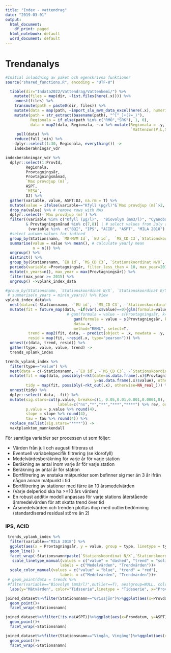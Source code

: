 ```yaml
---
title: "Index - vattendrag"
date: "2019-03-01"
output:
  html_document:
    df_print: paged
  html_notebook: default
  word_document: default
---
```




# Trendanalys

```r
#Initial inladdning av paket och egenskrivna funktioner
source("shared_functions.R", encoding = "UTF-8")
```


```r
  tibble(dir="Indata2022/Vattendrag/Vattenkemi/") %>%
    mutate(files = map(dir, ~list.files(here(.x)))) %>%
    unnest(files) %>%
    transmute(path = paste0(dir, files)) %>%
    mutate(data = map(path, ~import_slu_mvm_data_excel(here(.x), numeric_var = 31, sheet = 5))) %>%
    mutate(path = str_extract(basename(path), "^[^_]+(?=_)"),
           Regionala = if_else(path %in% c("RMÖ","SRK"), 1, 0),
           data = map2(data, Regionala, ~.x %>% mutate(Regionala = .y,
                                                       `Vattenzon(P,L,SP)`=`Vattenzon(P,L,SP)`%>%as.character()))) %>%
     pull(data) %>%
    reduce(full_join) %>%
    dplyr::select(1:30, Regionala, everything()) ->
    indexberakningar_vdr
```


```r
indexberakningar_vdr %>% 
  dplyr::select(1:ProvId, 
         Regionala, 
         Provtagningsår, 
         Provtagningsmånad,
         `Max provdjup (m)`, 
         ASPT,
         `MISA`,
         DJ) %>% 
  gather(variable, value, ASPT:DJ, na.rm = T) %>% 
  mutate(value = ifelse(variable=="Kfyll (µg/l)"&`Max provdjup (m)`>2, NA_real_, value)) %>% # set Kfyll values for maximum sample depth more than 2 meter to NA
  drop_na(value) %>% # remove rows with NAs
  dplyr::select(-`Max provdjup (m)`) %>% 
  filter((variable %in% c("Kfyll (µg/l)",  "Biovolym (mm3/l)", "Cyanobacteria (mm3/l)")
         & Provtagningsmånad %in% c(7,8)) | # select values from July and August 
          (variable %in%  c("BQI", "IPS", "ACID", "ASPT", "MILA 2018") & Provtagningsmånad %in% c(9,10,11)))%>%
  #select autumn values for indiced
  group_by(Stationsnamn, `MD-MVM Id`, `EU id`,  `MS_CD C3`,`Stationskoordinat N/X`, `Stationskoordinat E/Y`, Provtagningsår, variable, Regionala) %>% 
  summarise(value = value %>% mean(), # calculate yearly mean
            n = n()) %>% 
  ungroup() %>% 
  distinct() %>% 
  group_by(Stationsnamn, `EU id`, `MS_CD C3`, `Stationskoordinat N/X`, `Stationskoordinat E/Y`, variable) %>% 
  periods(variable =Provtagningsår, filter_less_than = 10, max_year=2017) %>%
  mutate(n_years=n(), max_year = max(Provtagningsår)) %>%
  filter(max_year >= 2015) %>% 
  ungroup() ->vplank_index_data
```


```r
#group_by(Stationsnamn, `Stationskoordinat N/X`, `Stationskoordinat E/Y`, variable, Regionala)# %>%
 # summarise(n_years = min(n_years)) %>% View
vplank_index_data%>%
  nest(data=c(-Stationsnamn, -`EU id`, -`MS_CD C3`, -`Stationskoordinat N/X`, -`Stationskoordinat E/Y`, -variable))%>% 
  mutate(fit = future_map(data, ~if(var(.x$value)==0){glm(formula=value~Provtagningsår, data=.x)}else{
                           # gam(formula = value ~ s(Provtagningsår, k=unique(.x$n_years-2)),
                              gam(formula = value ~ s(Provtagningsår, k=unique(floor(.x$n_years/2))),
                              data=.x, 
                              method="REML", select=T,                        )}, .progress=T),
          trend = map2(fit, data, ~ predict(object = .x, newdata = .y, type="response")),
          resid = map(fit, ~resid(.x, type="pearson"))) %>% 
  unnest(c(data, trend, resid)) %>% 
  gather(type, value, value, trend) ->
  trends_vplank_index
```

```r
trends_vplank_index %>% 
  filter(type=="value") %>% 
  nest(data = c(-Stationsnamn, -`EU id`, -`MS_CD C3`, -`Stationskoordinat N/X`, -`Stationskoordinat E/Y`,-Regionala,-variable)) %>% 
  mutate(fit = map(data, possibly(~rkt(date=as.data.frame(.x)$Provtagningsår, 
                                       y=as.data.frame(.x)$value), otherwise=NA_real_)),
         tidy = map(fit, possibly(~rkt_out(.x), otherwise=NA_real_))) %>% 
  unnest(tidy) %>% 
  dplyr::select(-data, -fit) %>% 
  mutate(sig.stars=cut(p.value, breaks=c(1, 0.05,0.01,0.001,0.0001,0), 
                       labels=c("ns","*","**","***","****") %>% rev, ordered_result = T),
         p.value = p.value %>% round(4),
         slope = slope %>% round(4), 
         tau = tau %>% round(4)) %>% 
  replace_na(list(sig.stars="****")) -> 
  vaxtplankton_mannkendall
```

För samtliga variabler ser processen ut som följer:

 * Värden från juli och augusti filtreras ut
 * Eventuell variabelspecifik filtrering (se klorofyll)
 * Medelvärdesberäkning för varje år för varje station
 * Beräkning av antal inom varje år för varje station
 * Beräkning av antal år för station
 * Bortfiltrering av enstaka mätpunkter som befinner sig mer än 3 år ifrån någon annan mätpunkt i tid
 * Bortfiltrering av stationer med färre än 10 årsmedelvärden
 * (Varje delperiod ska ha >=10 års värden)
 * En robust additiv modell anpassas för varje stations återstående årsmedelvärden för att skatta trend över tid
 * Årsmedelvärden och trenden plottas ihop med outlierbedömning (standardiserad residual större än 2)
 

<!-- ## Klorofyll -->

<!-- För klorofyll filtreras värden där maxdjupet är större än 2 bort.  -->

<!-- ```{r echo=FALSE, fig.height=20, fig.width=20, message=FALSE, warning=FALSE, out.extra='angle=90'} -->
<!-- trends %>%  -->
<!--   filter(variable=="Kfyll (µg/l)") %>%  -->
<!--   ggplot(aes(x = Provtagningsår, y = value, group = type, linetype = type, color = type)) + -->
<!--   geom_line() + -->
<!--   facet_wrap(~Stationsnamn+paste(`Stationskoordinat N/X`,`Stationskoordinat E/Y`), scales = "free_y")+ -->
<!--    scale_linetype_manual(values = c("value" = "dashed", "trend" = "solid"),  -->
<!--                         labels = c("Medelvärden", "Trendvärden"))+ -->
<!--   scale_color_manual(values = c("value" = "blue", "trend" = "red"),  -->
<!--                         labels = c("Medelvärden", "Trendvärden"))+ -->
<!--  # geom_point(data = trends %>%  -->
<!--   #filter(variable=="Kfyll (µg/l)",outlier==T), aes(group=NULL, color=NULL), color="red")+ -->
<!--   labs(y="Mätvärden", color="Tidsserie",linetype = "Tidsserie", x="Provtagningsår") -->
<!-- ``` -->


<!-- ## Biovolym -->

<!-- ### Växtplankton (totalt) -->

<!-- ```{r echo=FALSE, fig.height=20, fig.width=20, message=FALSE, warning=FALSE, out.extra='angle=90'} -->
<!-- trends %>%  -->
<!--   filter(variable=="Biovolym (mm3/l)") %>%  -->
<!--   ggplot(aes(x = Provtagningsår, y = value, group = type, linetype = type, color = type)) + -->
<!--   geom_line() + -->
<!--   facet_wrap(~Stationsnamn+paste(`Stationskoordinat N/X`,`Stationskoordinat E/Y`), scales = "free_y")+ -->
<!--    scale_linetype_manual(values = c("value" = "dashed", "trend" = "solid"),  -->
<!--                         labels = c("Medelvärden", "Trendvärden"))+ -->
<!--   scale_color_manual(values = c("value" = "blue", "trend" = "red"),  -->
<!--                         labels = c("Medelvärden", "Trendvärden"))+ -->
<!--  # geom_point(data = trends %>%  -->
<!--  #filter(variable=="Biovolym (mm3/l)",outlier==T), aes(group=NULL, color=NULL), color="red")+ -->
<!--   labs(y="Mätvärden", color="Tidsserie",linetype = "Tidsserie", x="Provtagningsår") -->
<!-- ``` -->

<!-- ### Cyanobakterier -->

<!-- ```{r echo=FALSE, fig.height=20, fig.width=20, message=FALSE, warning=FALSE, out.extra='angle=90'} -->
<!-- trends %>%  -->
<!--   filter(variable=="Cyanobacteria (mm3/l)") %>%  -->
<!--   ggplot(aes(x = Provtagningsår, y = value, group = type, linetype = type, color = type)) + -->
<!--   geom_line() + -->
<!--   facet_wrap(~Stationsnamn+paste(`Stationskoordinat N/X`,`Stationskoordinat E/Y`), scales = "free_y")+ -->
<!--    scale_linetype_manual(values = c("value" = "dashed", "trend" = "solid"),  -->
<!--                         labels = c("Medelvärden", "Trendvärden"))+ -->
<!--   scale_color_manual(values = c("value" = "blue", "trend" = "red"),  -->
<!--                         labels = c("Medelvärden", "Trendvärden"))+ -->
<!--  # geom_point(data = trends %>%  -->
<!--  # filter(variable=="Cyanobacteria (mm3/l)",outlier==T), aes(group=NULL, color=NULL), color="red")+ -->
<!--   labs(y="Mätvärden", color="Tidsserie",linetype = "Tidsserie", x="Provtagningsår") -->
<!-- ``` -->

<!-- # Mann-Kendall-tester -->

<!-- ```{r echo=FALSE, message=FALSE, warning=FALSE} -->
<!-- vaxtplankton_mannkendall %>%  -->
<!--   select(Stationsnamn, `Stationskoordinat N/X`, `Stationskoordinat E/Y`, variable, p.value, statistic, slope, tau, sig.stars) %>% datatable() -->

<!-- ``` -->

<!-- ## Biovolym -->

### IPS, ACID

```r
 trends_vplank_index %>%
  filter(variable=="MILA 2018") %>%
  ggplot(aes(x = Provtagningsår, y = value, group = type, linetype = type, color = type)) +
  geom_line() +
  facet_wrap(~Stationsnamn+paste(`Stationskoordinat N/X`,`Stationskoordinat E/Y`), scales = "free_y")+
   scale_linetype_manual(values = c("value" = "dashed", "trend" = "solid"),
                        labels = c("Medelvärden", "Trendvärden"))+
  scale_color_manual(values = c("value" = "blue", "trend" = "red"),
                        labels = c("Medelvärden", "Trendvärden"))+
 # geom_point(data = trends %>%
 #filter(variable=="Biovolym (mm3/l)",outlier==T), aes(group=NULL, color=NULL), color="red")+
  labs(y="Mätvärden", color="Tidsserie",linetype = "Tidsserie", x="Provtagningsår")
```
```r
joined_dataset%>%filter(Stationsnamn=="Grissjön")%>%ggplot(aes(x=Provdatum, y=BQI))+
  geom_point()+
  facet_wrap(~Stationsnamn)

joined_dataset%>%filter(!is.na(ASPT))%>%ggplot(aes(x=Provdatum, y=ASPT))+
  geom_point()+
  facet_wrap(~Stationsnamn)

joined_dataset%>%filter(Stationsnamn=="Vingån, Vingäng")%>%ggplot(aes(x=Provdatum, y=DJ))+
  geom_point()+
  facet_wrap(~Stationsnamn)
```



